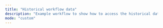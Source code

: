```yaml
---
title: "Historical workflow data"
description: "Example workflow to show how to access the historical data of a Trickest workflow"
mode: "custom"
---
```



<WorkflowPage 
title="Historical workflow data"
category="Utilities"
description="Example workflow to show how to access the historical data of a Trickest workflow"
createdOn="29 June, 2022"
author="trickest-mhmdiaa"
workflowUrl="https://editor.staging.trickest.io/preview?workflow_url=https://trickest-public-workflow.s3.eu-central-1.amazonaws.com/88af1829-1924-4be2-a659-0cad6c49a6fe.json"
id="88af1829-1924-4be2-a659-0cad6c49a6fe"
/>